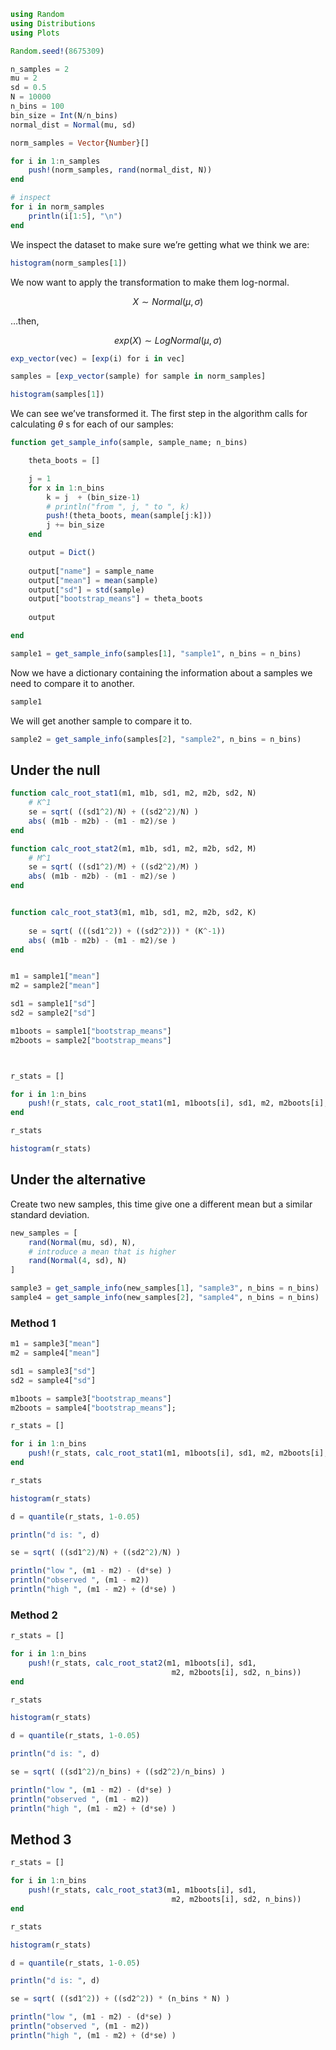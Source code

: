 
```julia

using Random
using Distributions
using Plots
```

```julia

Random.seed!(8675309)

n_samples = 2
mu = 2
sd = 0.5
N = 10000
n_bins = 100
bin_size = Int(N/n_bins)
normal_dist = Normal(mu, sd)
```


```julia

norm_samples = Vector{Number}[]

for i in 1:n_samples
    push!(norm_samples, rand(normal_dist, N))
end

# inspect
for i in norm_samples
    println(i[1:5], "\n")
end
```


We inspect the dataset to make sure we're getting what we think we are:

```julia
histogram(norm_samples[1])
```

We now want to apply the transformation to make them log-normal.

$$
X \sim Normal(\mu, \sigma)
$$

...then,

$$
exp(X) \sim LogNormal(\mu,\sigma)
$$


```julia

exp_vector(vec) = [exp(i) for i in vec]

samples = [exp_vector(sample) for sample in norm_samples]

histogram(samples[1])
```


We can see we've transformed it. The first step in the algorithm calls for calculating $\theta$ s for each of our samples:


```julia


function get_sample_info(sample, sample_name; n_bins)    

    theta_boots = []

    j = 1
    for x in 1:n_bins
        k = j  + (bin_size-1)
        # println("from ", j, " to ", k)
        push!(theta_boots, mean(sample[j:k]))
        j += bin_size
    end

    output = Dict()
    
    output["name"] = sample_name
    output["mean"] = mean(sample)
    output["sd"] = std(sample)
    output["bootstrap_means"] = theta_boots
    
    output

end

sample1 = get_sample_info(samples[1], "sample1", n_bins = n_bins)
```

Now we have a dictionary containing the information about a samples we need to compare it to another.

```julia
sample1
```

We will get another sample to compare it to.

```julia
sample2 = get_sample_info(samples[2], "sample2", n_bins = n_bins)
```

## Under the null

```julia

function calc_root_stat1(m1, m1b, sd1, m2, m2b, sd2, N)
    # K^1
    se = sqrt( ((sd1^2)/N) + ((sd2^2)/N) )
    abs( (m1b - m2b) - (m1 - m2)/se )
end

function calc_root_stat2(m1, m1b, sd1, m2, m2b, sd2, M)
    # M^1    
    se = sqrt( ((sd1^2)/M) + ((sd2^2)/M) )
    abs( (m1b - m2b) - (m1 - m2)/se )
end


function calc_root_stat3(m1, m1b, sd1, m2, m2b, sd2, K)
    
    se = sqrt( (((sd1^2)) + ((sd2^2))) * (K^-1))
    abs( (m1b - m2b) - (m1 - m2)/se )
end


m1 = sample1["mean"]
m2 = sample2["mean"]

sd1 = sample1["sd"]
sd2 = sample2["sd"]

m1boots = sample1["bootstrap_means"]
m2boots = sample2["bootstrap_means"]



r_stats = []

for i in 1:n_bins
    push!(r_stats, calc_root_stat1(m1, m1boots[i], sd1, m2, m2boots[i], sd2, N))
end

r_stats

histogram(r_stats)
```

## Under the alternative

Create two new samples, this time give one a different mean but a similar standard deviation.

```julia

new_samples = [
    rand(Normal(mu, sd), N),
    # introduce a mean that is higher
    rand(Normal(4, sd), N)
]

sample3 = get_sample_info(new_samples[1], "sample3", n_bins = n_bins)
sample4 = get_sample_info(new_samples[2], "sample4", n_bins = n_bins)
```

### Method 1

```julia

m1 = sample3["mean"]
m2 = sample4["mean"]

sd1 = sample3["sd"]
sd2 = sample4["sd"]

m1boots = sample3["bootstrap_means"]
m2boots = sample4["bootstrap_means"];
```

```julia

r_stats = []

for i in 1:n_bins
    push!(r_stats, calc_root_stat1(m1, m1boots[i], sd1, m2, m2boots[i], sd2, N))
end

r_stats

histogram(r_stats)
```

```julia


d = quantile(r_stats, 1-0.05)

println("d is: ", d)

se = sqrt( ((sd1^2)/N) + ((sd2^2)/N) )

println("low ", (m1 - m2) - (d*se) )
println("observed ", (m1 - m2))
println("high ", (m1 - m2) + (d*se) )
```

### Method 2

```julia

r_stats = []

for i in 1:n_bins
    push!(r_stats, calc_root_stat2(m1, m1boots[i], sd1,
                                    m2, m2boots[i], sd2, n_bins))
end

r_stats

histogram(r_stats)
```

```julia

d = quantile(r_stats, 1-0.05)

println("d is: ", d)

se = sqrt( ((sd1^2)/n_bins) + ((sd2^2)/n_bins) )

println("low ", (m1 - m2) - (d*se) )
println("observed ", (m1 - m2))
println("high ", (m1 - m2) + (d*se) )
```


## Method 3

```julia

r_stats = []

for i in 1:n_bins
    push!(r_stats, calc_root_stat3(m1, m1boots[i], sd1,
                                    m2, m2boots[i], sd2, n_bins))
end

r_stats

histogram(r_stats)
```

```julia

d = quantile(r_stats, 1-0.05)

println("d is: ", d)

se = sqrt( ((sd1^2)) + ((sd2^2)) * (n_bins * N) )

println("low ", (m1 - m2) - (d*se) )
println("observed ", (m1 - m2))
println("high ", (m1 - m2) + (d*se) )
```